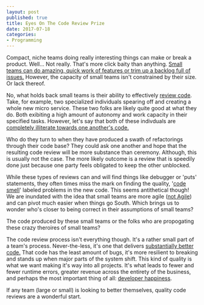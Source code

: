 ```yaml
---
layout: post
published: true
title: Eyes On The Code Review Prize
date: 2017-07-18
categories: 
- Programming
---
```


Compact, niche teams doing really interesting things can make or break a product. 
Well... Not really. 
That's more click baity than anything. 
[Small teams can do amazing, quick work of features or trim up a backlog full of issues.][1] 
However, the capacity of small teams isn't constrained by their size. 
Or lack thereof.

No, what holds back small teams is their ability to effectively [review code][2]. 
Take, for example, two specialized individuals spearing off and creating a whole new micro service. 
These two folks are likely quite good at what they do. 
Both exibiting a high amount of autonomy and work capacity in their specified tasks. 
However, let's say that both of these indivduals are [completely illiterate towards one another's code.][3]

Who do they turn to when they have produced a swath of refactorings through their code base? 
They could ask one another and hope that the resulting code review will be more substance than ceremony. 
Although, this is usually not the case. 
The more likely outcome is a review that is speedily done just because one party feels obligated to keep the other unblocked. 

While these types of reviews can and will find things like debugger or 'puts' statements, 
they often times miss the mark on finding the quality, '[code smell][4]' labeled problems in the new code. 
This seems antithetical though! 
We are inundated with the idea that small teams are more agile ([not Agile][5]) and can pivot much easier when things go South. 
Which brings us to wonder who's closer to being correct in their assumptions of small teams?

The code produced by these small teams or the folks who are propogating these crazy theroires of small teams?

The code review process isn't everything though. 
It's a rather small part of a team's process. 
Never-the-less, it's one that delivers [substantially better code.][6] 
That code has the least amount of bugs, 
it's more resilient to breaking and 
stands up when major parts of the system shift. 
This kind of quality is what we want making it's way into all projects. 
It's what leads to fewer and fewer runtime errors, 
greater revenue across the entirety of the business, 
and perhaps the most important thing of all: 
[developer happiness][6].

If any team (large or small) is looking to better themselves, 
quality code reviews are a wonderful start.

[1]: https://blog.bufferapp.com/small-teams-why-startups-often-win-against-google-and-facebook-the-science-behind-why-smaller-teams-get-more-done
[2]: https://blog.codinghorror.com/code-reviews-just-do-it/
[3]: https://www.edutopia.org/blog/code-literacy-21st-century-requirement-douglas-rushkoff
[4]: https://sourcemaking.com/refactoring
[5]: https://www.youtube.com/watch?v=a-BOSpxYJ9M
[6]: https://blog.codacy.com/impact-of-code-reviews-on-developer-productivity-and-code-quality-bfd88d967db8
